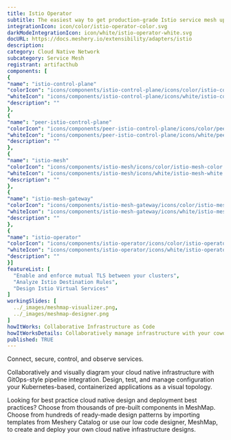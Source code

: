```yaml
---
title: Istio Operator
subtitle: The easiest way to get production-grade Istio service mesh up and running
integrationIcon: icon/color/istio-operator-color.svg
darkModeIntegrationIcon: icon/white/istio-operator-white.svg
docURL: https://docs.meshery.io/extensibility/adapters/istio
description: 
category: Cloud Native Network
subcategory: Service Mesh
registrant: artifacthub
components: [
{
"name": "istio-control-plane"
"colorIcon": "icons/components/istio-control-plane/icons/color/istio-control-plane-color.svg"
"whiteIcon": "icons/components/istio-control-plane/icons/white/istio-control-plane-white.svg"
"description": ""
},
{
"name": "peer-istio-control-plane"
"colorIcon": "icons/components/peer-istio-control-plane/icons/color/peer-istio-control-plane-color.svg"
"whiteIcon": "icons/components/peer-istio-control-plane/icons/white/peer-istio-control-plane-white.svg"
"description": ""
},
{
"name": "istio-mesh"
"colorIcon": "icons/components/istio-mesh/icons/color/istio-mesh-color.svg"
"whiteIcon": "icons/components/istio-mesh/icons/white/istio-mesh-white.svg"
"description": ""
},
{
"name": "istio-mesh-gateway"
"colorIcon": "icons/components/istio-mesh-gateway/icons/color/istio-mesh-gateway-color.svg"
"whiteIcon": "icons/components/istio-mesh-gateway/icons/white/istio-mesh-gateway-white.svg"
"description": ""
},
{
"name": "istio-operator"
"colorIcon": "icons/components/istio-operator/icons/color/istio-operator-color.svg"
"whiteIcon": "icons/components/istio-operator/icons/white/istio-operator-white.svg"
"description": ""
}]
featureList: [
  "Enable and enforce mutual TLS between your clusters",
  "Analyze Istio Destination Rules",
  "Design Istio Virtual Services"
]
workingSlides: [
  ../_images/meshmap-visualizer.png,
  ../_images/meshmap-designer.png
]
howItWorks: Collaborative Infrastructure as Code
howItWorksDetails: Collaboratively manage infrastructure with your coworkers synchronously sharing the same designs.
published: TRUE
---
```

<p>
Connect, secure, control, and observe services.
</p>
<p>
    Collaboratively and visually diagram your cloud native infrastructure with GitOps-style pipeline integration. Design, test, and manage configuration your Kubernetes-based, containerized applications as a visual topology.
</p>
<p>
    Looking for best practice cloud native design and deployment best practices? Choose from thousands of pre-built components in MeshMap. Choose from hundreds of ready-made design patterns by importing templates from Meshery Catalog or use our low code designer, MeshMap, to create and deploy your own cloud native infrastructure designs.
</p>

